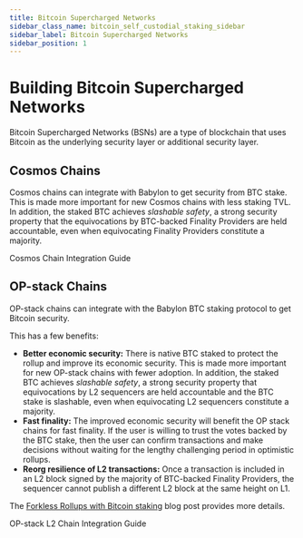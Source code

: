 ```yaml
---
title: Bitcoin Supercharged Networks
sidebar_class_name: bitcoin_self_custodial_staking_sidebar
sidebar_label: Bitcoin Supercharged Networks
sidebar_position: 1
---
```



# Building Bitcoin Supercharged Networks

Bitcoin Supercharged Networks (BSNs) are a type of blockchain that uses Bitcoin as the 
underlying security layer or additional security layer.


## Cosmos Chains

Cosmos chains can integrate with Babylon to get security from BTC stake. This is made more 
important for new Cosmos chains with less staking TVL. In addition, the staked BTC 
achieves *slashable safety*, a strong security property that the equivocations by 
BTC-backed Finality Providers are held accountable, even 
when equivocating Finality Providers constitute a majority.

<Link
  to="/developers/bsns/cosmos_chains"
>
    Cosmos Chain Integration Guide
</Link>

## OP-stack Chains

OP-stack chains can integrate with the Babylon BTC staking protocol to get Bitcoin 
security. 

This has a few benefits: 

- **Better economic security:** There is native BTC staked to protect the rollup and 
improve its economic security. This is made more important for new OP-stack chains with 
fewer adoption. In addition, the staked BTC achieves *slashable safety*, a strong 
security property that equivocations by L2 sequencers are held accountable and the BTC 
stake is slashable, even when equivocating L2 sequencers constitute a majority.
- **Fast finality:** The improved economic security will benefit the OP stack chains for 
fast finality. If the user is willing to trust the votes backed by the BTC stake, then 
the user can confirm transactions and make decisions without waiting for the lengthy 
challenging period in optimistic rollups.
- **Reorg resilience of L2 transactions:** Once a transaction is included in an L2 block 
signed by the majority of BTC-backed Finality Providers, the sequencer cannot publish a 
different L2 block at the same height on L1.

The [Forkless Rollups with Bitcoin staking](https://babylonchain.io/blog/forkless-rollups-with-bitcoin-staking) 
blog post provides more details.

<Link
  to="/developers/bsns/op_stack_chains"
>
    OP-stack L2 Chain Integration Guide
</Link>

